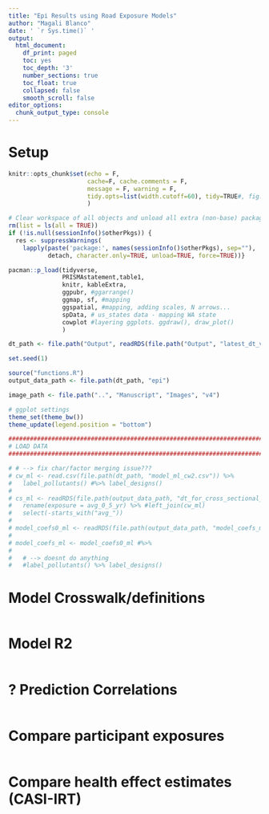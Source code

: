 ```yaml
---
title: "Epi Results using Road Exposure Models"
author: "Magali Blanco"
date: ' `r Sys.time()` '
output:
  html_document:
    df_print: paged
    toc: yes
    toc_depth: '3'
    number_sections: true
    toc_float: true
    collapsed: false
    smooth_scroll: false
editor_options: 
  chunk_output_type: console
---
```


# Setup 

```r
knitr::opts_chunk$set(echo = F, 
                      cache=F, cache.comments = F, 
                      message = F, warning = F, 
                      tidy.opts=list(width.cutoff=60), tidy=TRUE#, fig.height = 10, fig.width = 10
                      )  

# Clear workspace of all objects and unload all extra (non-base) packages
rm(list = ls(all = TRUE))
if (!is.null(sessionInfo()$otherPkgs)) {
  res <- suppressWarnings(
    lapply(paste('package:', names(sessionInfo()$otherPkgs), sep=""),
           detach, character.only=TRUE, unload=TRUE, force=TRUE))}

pacman::p_load(tidyverse, 
               PRISMAstatement,table1,
               knitr, kableExtra,
               ggpubr, #ggarrange()
               ggmap, sf, #mapping
               ggspatial, #mapping, adding scales, N arrows...
               spData, # us_states data - mapping WA state
               cowplot #layering ggplots. ggdraw(), draw_plot()
               )    

dt_path <- file.path("Output", readRDS(file.path("Output", "latest_dt_version.rda")))

set.seed(1)

source("functions.R")
output_data_path <- file.path(dt_path, "epi")

image_path <- file.path("..", "Manuscript", "Images", "v4")

# ggplot settings
theme_set(theme_bw())
theme_update(legend.position = "bottom")


```

```r
##################################################################################################
# LOAD DATA
##################################################################################################

# # --> fix char/factor merging issue???
# cw_ml <- read.csv(file.path(dt_path, "model_ml_cw2.csv")) %>%
#   label_pollutants() #%>% label_designs()  
# 
# cs_ml <- readRDS(file.path(output_data_path, "dt_for_cross_sectional_analysis_machine_learning.rda")) %>%
#   rename(exposure = avg_0_5_yr) %>% #left_join(cw_ml)  
#   select(-starts_with("avg_"))
#   
# model_coefs0_ml <- readRDS(file.path(output_data_path, "model_coefs_ml.rda"))
# 
# model_coefs_ml <- model_coefs0_ml #%>% 
#   
#   # --> doesnt do anything 
#   #label_pollutants() %>% label_designs()

```


# Model Crosswalk/definitions

```r

```


# Model R2
```r

```

# ? Prediction Correlations
```r


```

# Compare participant exposures 
```r


```

# Compare health effect estimates (CASI-IRT)
```r


```


















